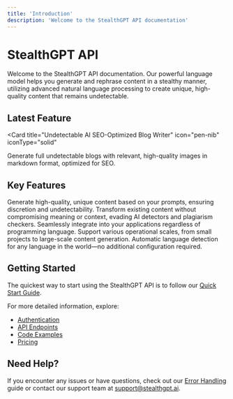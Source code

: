 ```yaml
---
title: 'Introduction'
description: 'Welcome to the StealthGPT API documentation'
---
```


# StealthGPT API

Welcome to the StealthGPT API documentation. Our powerful language model helps you generate and rephrase content in a stealthy manner, utilizing advanced natural language processing to create unique, high-quality content that remains undetectable.

## Latest Feature

<Card
  title="Undetectable AI SEO-Optimized Blog Writer"
  icon="pen-nib"
  iconType="solid"
>
  Generate full undetectable blogs with relevant, high-quality images in markdown format, optimized for SEO.
</Card>

## Key Features

<CardGroup cols={2}>
  <Card title="Stealthy Content Generation" icon="wand-magic-sparkles">
    Generate high-quality, unique content based on your prompts, ensuring discretion and undetectability.
  </Card>
  <Card title="Advanced Rephrasing" icon="shuffle">
    Transform existing content without compromising meaning or context, evading AI detectors and plagiarism checkers.
  </Card>
  <Card title="Easy Integration" icon="puzzle-piece">
    Seamlessly integrate into your applications regardless of programming language.
  </Card>
  <Card title="Scalable and Flexible" icon="arrows-up-down-left-right">
    Support various operational scales, from small projects to large-scale content generation.
  </Card>
  <Card title="Multi-Language Support" icon="globe">
    Automatic language detection for any language in the world—no additional configuration required.
  </Card>
</CardGroup>

## Getting Started

The quickest way to start using the StealthGPT API is to follow our [Quick Start Guide](/api-reference/quickstart).

For more detailed information, explore:
- [Authentication](/api-reference/authentication)
- [API Endpoints](/api-reference/endpoints/stealthify)
- [Code Examples](/api-reference/code-examples)
- [Pricing](/api-reference/pricing)

## Need Help?

If you encounter any issues or have questions, check out our [Error Handling](/api-reference/error-handling) guide or contact our support team at support@stealthgpt.ai.
